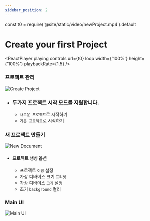 ```yaml
---
sidebar_position: 2
---
```










const t0 = require('@site/static/video/newProject.mp4').default

# Create your first Project
<ReactPlayer
	playing
	controls
	url={t0}
	loop
	width={'100%'}
	height={'100%'}
	playbackRate={1.5}
/>

### 프로젝트 관리
![Create Project](./img/createProject.png)
- ### 두가지 프로젝트 시작 모드를 지원합니다.
	- ```새로운 프로젝트```로 시작하기
	- ```기존 프로젝트```로 시작하기

### 새 프로젝트 만들기
![New Document](./img/newDocument.png)
- #### 프로젝트 생성 옵션
	- 프로젝트 ```이름``` 설정
	- 가상 디바이스 크기 ```프리셋```
	- 가상 디바이스 ```크기``` 설정
	- 초기 ```background``` 컬러


### Main UI
![Main UI](./img/mainUI.png)
